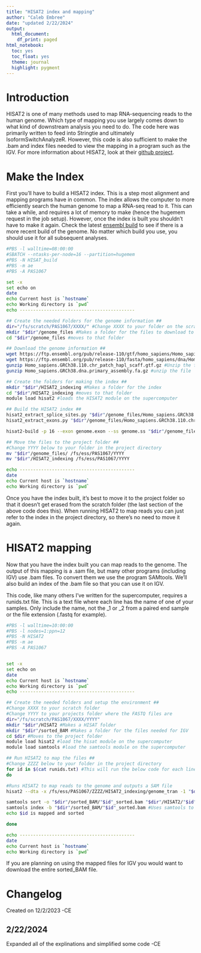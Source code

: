 ---
title: "HISAT2 index and mapping"
author: "Caleb Embree"
date: "updated 2/22/2024"
output:
  html_document:
    df_print: paged
html_notebook:
  toc: yes
  toc_float: yes
  theme: journal
  highlight: pygment
---
# Introduction

HISAT2 is one of many methods used to map RNA-sequencing reads to the human genome.
Which type of mapping you use largely comes down to what kind of downstream analysis you need to do.
The code here was primarily written to feed into Stringtie and ultimately IsoformSwitchAnalyzeR.
However, this code is also sufficient to make the .bam and index files needed to view the mapping in a program such as the IGV. 
For more information about HISAT2, look at their [github project](https://www.osu.edu/alumni/activities-and-events/events/2024/eclipse-glasses-registration.html).

# Make the Index

First you'll have to build a HISAT2 index.
This is a step most alignment and mapping programs have in common.
The index allows the computer to more efficiently search the human genome to map a RNA-seq read to it. 
This can take a while, and requires a lot of memory to make (hence the hugemem request in the job setup).
However, once the index is built you shouldn't have to make it again.
Check the latest [ensembl build](https://useast.ensembl.org/Homo_sapiens/Info/Annotation) to see if there is a more recent build of the genome.
No matter which build you use, you should use it for all subsequent analyses. 

```{bash HISAT2 build, eval=FALSE}
#PBS -l walltime=08:00:00
#SBATCH --ntasks-per-node=16 --partition=hugemem
#PBS -N HISAT_build
#PBS -m ae
#PBS -A PAS1067

set -x
set echo on
date
echo Current host is `hostname`
echo Working directory is `pwd`
echo -------------------------------------------

## Create the needed Folders for the genome information ##
dir="/fs/scratch/PAS1067/XXXX/" #Change XXXX to your folder on the scratch system
mkdir "$dir"/genome_files #Makes a folder for the files to download to
cd "$dir"/genome_files #moves to that folder

## Download the genome information ##
wget https://ftp.ensembl.org/pub/release-110/gtf/homo_sapiens/Homo_sapiens.GRCh38.110.chr_patch_hapl_scaff.gtf.gz #Update this with the most current version if needed
wget https://ftp.ensembl.org/pub/release-110/fasta/homo_sapiens/dna/Homo_sapiens.GRCh38.dna.primary_assembly.fa.gz #Update this with the most current version if needed
gunzip Homo_sapiens.GRCh38.110.chr_patch_hapl_scaff.gtf.gz #Unzip the file
gunzip Homo_sapiens.GRCh38.dna.primary_assembly.fa.gz #unzip the file

## Create the folders for making the index ##
mkdir "$dir"/HISAT2_indexing #Makes a folder for the index
cd "$dir"/HISAT2_indexing #moves to that folder
module load hisat2 #loads the HISAT2 module on the supercomputer

## Build the HISAT2 index ##
hisat2_extract_splice_sites.py "$dir"/genome_files/Homo_sapiens.GRCh38.110.chr_patch_hapl_scaff.gtf > genome.ss #Extracts splice sites
hisat2_extract_exons.py "$dir"/genome_files/Homo_sapiens.GRCh38.110.chr_patch_hapl_scaff.gtf > genome.exon #Extracts exons

hisat2-build -p 16 --exon genome.exon --ss genome.ss "$dir"/genome_files/Homo_sapiens.GRCh38.dna.primary_assembly.fa genome_tran #Makes the HISAT2 index

## Move the files to the project folder ##
#Change YYYY below to your folder in the project directory
mv "$dir"/genome_files/ /fs/ess/PAS1067/YYYY 
mv "$dir"/HISAT2_indexing /fs/ess/PAS1067/YYYY

echo -------------------------------------------
date
echo Current host is `hostname`
echo Working directory is `pwd`
```

Once you have the index built, it's best to move it to the project folder so that it doesn't get erased from the scratch folder (the last section of the above code does this). 
When running HISAT2 to map reads you can just refer to the index in the project directory, so there's no need to move it again.

# HISAT2 mapping

Now that you have the index built you can map reads to the genome.
The output of this mapping is a .sam file, but many other programs (including IGV) use .bam files.
To convert them we use the program SAMtools.
We'll also build an index of the .bam file so that you can use it on IGV.

This code, like many others I've written for the supercomputer, requires a runids.txt file.
This is a text file where each line has the name of one of your samples.
Only include the name, not the _1 or _2 from a paired end sample or the file extension (.fastq for example).

```{bash HISAT2 mapping, eval = F}
#PBS -l walltime=10:00:00
#PBS -l nodes=1:ppn=12
#PBS -N HISAT2
#PBS -m ae
#PBS -A PAS1067


set -x
set echo on
date
echo Current host is `hostname`
echo Working directory is `pwd`
echo -------------------------------------------

## Create the needed folders and setup the environment ##
#Change XXXX to your scratch folder
#Change YYYY to your projects folder where the FASTQ files are
dir="/fs/scratch/PAS1067/XXXX/YYYY"
mkdir "$dir"/HISAT2 #Makes a HISAT folder
mkdir "$dir"/sorted_BAM #Makes a folder for the files needed for IGV
cd $dir #Moves to the project folder
module load hisat2 #load the hisat module on the supercomputer
module load samtools #load the samtools module on the supercomputer

## Run HISAT2 to map the files ##
#Change ZZZZ below to your folder in the project directory
for id in $(cat runids.txt) #This will run the below code for each line in the runids.txt file
do

#Runs HISAT2 to map reads to the genome and outputs a SAM file
hisat2 --dta -x /fs/ess/PAS1067/ZZZZ/HISAT2_indexing/genome_tran -1 "$dir"/"$id"_1.fastq -2 "$dir"/"$id"_2.fastq -S "$dir"/HISAT2/"$id"_hisat.sam

samtools sort -o "$dir"/sorted_BAM/"$id"_sorted.bam "$dir"/HISAT2/"$id"_hisat.sam #Uses samtools to sort the reads and convert to a BAM file
samtools index -b "$dir"/sorted_BAM/"$id"_sorted.bam #Uses samtools to make a bam index required for IGV
echo $id is mapped and sorted

done

echo -------------------------------------------
date
echo Current host is `hostname`
echo Working directory is `pwd`
```

If you are planning on using the mapped files for IGV you would want to download the entire sorted_BAM file. 

# Changelog

Created on 12/2/2023 -CE

## 2/22/2024

Expanded all of the explinations and simplified some code -CE